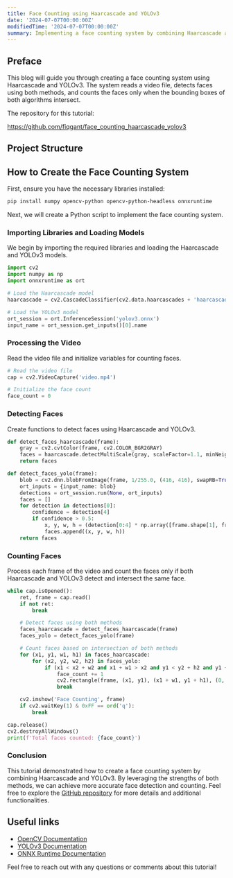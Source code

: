 ```yaml
---
title: Face Counting using Haarcascade and YOLOv3
date: '2024-07-07T00:00:00Z'
modifiedTime: '2024-07-07T00:00:00Z'
summary: Implementing a face counting system by combining Haarcascade and YOLOv3 in Python.
---
```


## Preface

This blog will guide you through creating a face counting system using Haarcascade and YOLOv3. The system reads a video file, detects faces using both methods, and counts the faces only when the bounding boxes of both algorithms intersect.

The repository for this tutorial:

https://github.com/fiqgant/face_counting_haarcascade_yolov3

## Project Structure

<Files>
  <Folder name='models' defaultOpen>
    <File name='haarcascade_frontalface_default.xml' />
    <File name='yolov3.onnx' />
  </Folder>
  <Folder name='scripts' defaultOpen>
    <File name='face_counting.py' />
  </Folder>
  <Folder name='videos' defaultOpen>
    <File name='video.mp4' />
  </Folder>
</Files>

## How to Create the Face Counting System

First, ensure you have the necessary libraries installed:

```bash title='Terminal'
pip install numpy opencv-python opencv-python-headless onnxruntime
```

Next, we will create a Python script to implement the face counting system.

### Importing Libraries and Loading Models

We begin by importing the required libraries and loading the Haarcascade and YOLOv3 models.

```python title='face_counting.py'
import cv2
import numpy as np
import onnxruntime as ort

# Load the Haarcascade model
haarcascade = cv2.CascadeClassifier(cv2.data.haarcascades + 'haarcascade_frontalface_default.xml')

# Load the YOLOv3 model
ort_session = ort.InferenceSession('yolov3.onnx')
input_name = ort_session.get_inputs()[0].name
```

### Processing the Video

Read the video file and initialize variables for counting faces.

```python title='face_counting.py'
# Read the video file
cap = cv2.VideoCapture('video.mp4')

# Initialize the face count
face_count = 0
```

### Detecting Faces

Create functions to detect faces using Haarcascade and YOLOv3.

```python title='face_counting.py'
def detect_faces_haarcascade(frame):
    gray = cv2.cvtColor(frame, cv2.COLOR_BGR2GRAY)
    faces = haarcascade.detectMultiScale(gray, scaleFactor=1.1, minNeighbors=5)
    return faces

def detect_faces_yolo(frame):
    blob = cv2.dnn.blobFromImage(frame, 1/255.0, (416, 416), swapRB=True, crop=False)
    ort_inputs = {input_name: blob}
    detections = ort_session.run(None, ort_inputs)
    faces = []
    for detection in detections[0]:
        confidence = detection[4]
        if confidence > 0.5:
            x, y, w, h = (detection[0:4] * np.array([frame.shape[1], frame.shape[0], frame.shape[1], frame.shape[0]])).astype(int)
            faces.append((x, y, w, h))
    return faces
```

### Counting Faces

Process each frame of the video and count the faces only if both Haarcascade and YOLOv3 detect and intersect the same face.

```python title='face_counting.py'
while cap.isOpened():
    ret, frame = cap.read()
    if not ret:
        break

    # Detect faces using both methods
    faces_haarcascade = detect_faces_haarcascade(frame)
    faces_yolo = detect_faces_yolo(frame)

    # Count faces based on intersection of both methods
    for (x1, y1, w1, h1) in faces_haarcascade:
        for (x2, y2, w2, h2) in faces_yolo:
            if (x1 < x2 + w2 and x1 + w1 > x2 and y1 < y2 + h2 and y1 + h1 > y2):
                face_count += 1
                cv2.rectangle(frame, (x1, y1), (x1 + w1, y1 + h1), (0, 255, 0), 2)
                break

    cv2.imshow('Face Counting', frame)
    if cv2.waitKey(1) & 0xFF == ord('q'):
        break

cap.release()
cv2.destroyAllWindows()
print(f'Total faces counted: {face_count}')
```

### Conclusion

This tutorial demonstrated how to create a face counting system by combining Haarcascade and YOLOv3. By leveraging the strengths of both methods, we can achieve more accurate face detection and counting. Feel free to explore the [GitHub repository](https://github.com/fiqgant/face_counting_haarcascade_yolov3) for more details and additional functionalities.

## Useful links

- [OpenCV Documentation](https://docs.opencv.org/)
- [YOLOv3 Documentation](https://pjreddie.com/darknet/yolo/)
- [ONNX Runtime Documentation](https://onnxruntime.ai/docs/)

Feel free to reach out with any questions or comments about this tutorial!
